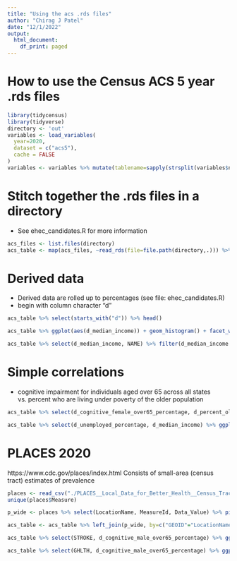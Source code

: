 ```yaml
---
title: "Using the acs .rds files"
author: "Chirag J Patel"
date: "12/1/2022"
output:
  html_document:
    df_print: paged
---
```



# How to use the Census ACS 5 year .rds files


```r
library(tidycensus)
library(tidyverse)
directory <- 'out'
variables <- load_variables(
  year=2020,
  dataset = c("acs5"),
  cache = FALSE
) 
variables <- variables %>% mutate(tablename=sapply(strsplit(variables$name, "\\_"), function(arr) {arr[[1]]})) # comprehensive listing of all variables available in the acs 5 year

```

# Stitch together the .rds files in a directory 

- See ehec_candidates.R  for more information 

```r
acs_files <- list.files(directory)
acs_table <- map(acs_files, ~read_rds(file=file.path(directory,.))) %>% bind_rows() # sf file
```

# Derived data 

- Derived data are rolled up to percentages (see file: ehec_candidates.R)
- begin with column character "d"

```r
acs_table %>% select(starts_with("d")) %>% head()
```


```r
acs_table %>% ggplot(aes(d_median_income)) + geom_histogram() + facet_wrap(vars(state), nrow = 2)

acs_table %>% select(d_median_income, NAME) %>% filter(d_median_income > 200000)

```

# Simple correlations 
- cognitive impairment for individuals aged over 65 across all states vs. percent who are living under poverty of the older population

```r
acs_table %>% select(d_cognitive_female_over65_percentage, d_percent_older_under_poverty) %>% ggplot(aes(d_percent_older_under_poverty,d_cognitive_female_over65_percentage)) + geom_point(alpha=.1)

acs_table %>% select(d_unemployed_percentage, d_median_income) %>% ggplot(aes(d_unemployed_percentage,d_median_income)) + geom_point(alpha=.1)

```

# PLACES 2020

https://www.cdc.gov/places/index.html
Consists of small-area (census tract) estimates of prevalence


```r
places <- read_csv("./PLACES__Local_Data_for_Better_Health__Census_Tract_Data_2022_release.csv.zip")
unique(places$Measure)

p_wide <- places %>% select(LocationName, MeasureId, Data_Value) %>% pivot_wider(names_from=MeasureId, values_from = Data_Value) # make in wide format, disease prevalence in each column

acs_table <- acs_table %>% left_join(p_wide, by=c("GEOID"="LocationName"))

acs_table %>% select(STROKE, d_cognitive_male_over65_percentage) %>% ggplot(aes(d_cognitive_male_over65_percentage,STROKE)) + geom_point()

acs_table %>% select(GHLTH, d_cognitive_male_over65_percentage) %>% ggplot(aes(d_cognitive_male_over65_percentage,GHLTH)) + geom_point()


```
